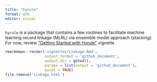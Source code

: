 ```yaml
---
title: "hyrule"
format: gfm
editor: visual
---
```


`hyrule` is a package that contains a few routines to facilitate machine learning record linkage (MLRL) via ensemble model approach (stacking). For now, review ["Getting Started with Hyrule"](Linkage.md) vignette.

```r

rmarkdown::render('vignettes/Linkage.Rmd', 
                  output_format = 'github_document',
                  output_dir = getwd(),
                  params = list(output = 'github_document'),
                  quiet = TRUE)
file.remove('Linkage.html')
```
